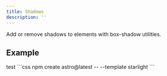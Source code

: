 ```yaml
---
title: Shadows
description: ''
---
```


Add or remove shadows to elements with box-shadow utilities.

## Example


<Tabs>
	<TabItem label="Design">
test
  </TabItem>
	<TabItem label="HTML">
    ```css
    npm create astro@latest -- --template starlight
    ```
  </TabItem>
</Tabs>

